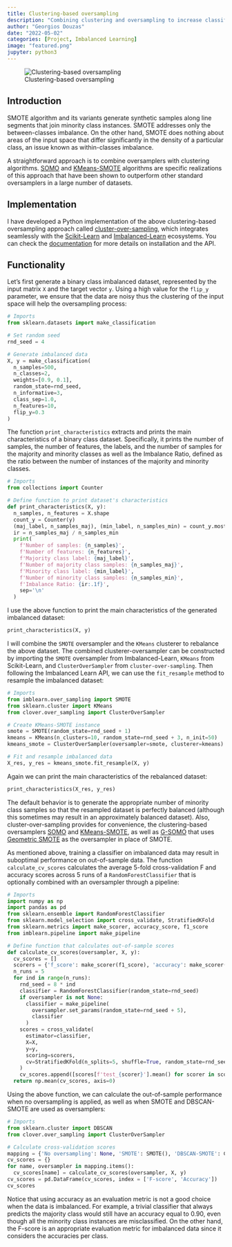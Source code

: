 ```yaml
---
title: Clustering-based oversampling
description: "Combining clustering and oversampling to increase classification performance."
author: "Georgios Douzas"
date: "2022-05-02"
categories: [Project, Imbalanced Learning]
image: "featured.png"
jupyter: python3
---
```


![Clustering-based oversampling](featured.png)

## Introduction

SMOTE algorithm and its variants generate synthetic samples along line segments that join minority class instances. SMOTE
addresses only the between-classes imbalance. On the other hand, SMOTE does nothing about areas of the input space that differ
significantly in the density of a particular class, an issue known as within-classes imbalance.

A straightforward approach is to combine oversamplers with clustering algorithms.
[SOMO](https://www.sciencedirect.com/science/article/abs/pii/S0957417417302324) and
[KMeans-SMOTE](https://www.sciencedirect.com/science/article/abs/pii/S0020025518304997) algorithms are specific realizations of
this approach that have been shown to outperform other standard oversamplers in a large number of datasets.

## Implementation

I have developed a Python implementation of the above clustering-based oversampling approach called
[cluster-over-sampling](https://github.com/georgedouzas/cluster-over-sampling), which integrates seamlessly with the
[Scikit-Learn](https://scikit-learn.org/stable/) and [Imbalanced-Learn](https://imbalanced-learn.org/stable/) ecosystems. You can
check the [documentation](https://github.com/georgedouzas/cluster-over-sampling) for more details on installation and the API.

## Functionality

Let's first generate a binary class imbalanced dataset, represented by the input matrix `X` and the target vector `y`. Using a
high value for the `flip_y` parameter, we ensure that the data are noisy thus the clustering of the input space will help the
oversampling process:

```python
# Imports
from sklearn.datasets import make_classification

# Set random seed
rnd_seed = 4

# Generate imbalanced data
X, y = make_classification(
  n_samples=500,
  n_classes=2,
  weights=[0.9, 0.1],
  random_state=rnd_seed,
  n_informative=3,
  class_sep=1.0,
  n_features=10,
  flip_y=0.3
)
```

The function `print_characteristics` extracts and prints the main characteristics of a binary class dataset. Specifically, it
prints the number of samples, the number of features, the labels, and the number of samples for the majority and minority classes
as well as the Imbalance Ratio, defined as the ratio between the number of instances of the majority and minority classes.

```python
# Imports
from collections import Counter

# Define function to print dataset's characteristics
def print_characteristics(X, y):
  n_samples, n_features = X.shape
  count_y = Counter(y)
  (maj_label, n_samples_maj), (min_label, n_samples_min) = count_y.most_common()
  ir = n_samples_maj / n_samples_min
  print(
    f'Number of samples: {n_samples}',
    f'Number of features: {n_features}',
    f'Majority class label: {maj_label}',
    f'Number of majority class samples: {n_samples_maj}',
    f'Minority class label: {min_label}',
    f'Number of minority class samples: {n_samples_min}',
    f'Imbalance Ratio: {ir:.1f}',
    sep='\n'
  )
```

I use the above function to print the main characteristics of the generated imbalanced dataset:

```python
print_characteristics(X, y)
```

I will combine the `SMOTE` oversampler and the `KMeans` clusterer to rebalance the above dataset. The combined
clusterer-oversampler can be constructed by importing the `SMOTE` oversampler from Imbalanced-Learn, `KMeans` from Scikit-Learn,
and `ClusterOverSampler` from `cluster-over-sampling`. Then following the Imbalanced Learn API, we can use the `fit_resample`
method to resample the imbalanced dataset:

```python
# Imports
from imblearn.over_sampling import SMOTE
from sklearn.cluster import KMeans
from clover.over_sampling import ClusterOverSampler

# Create KMeans-SMOTE instance
smote = SMOTE(random_state=rnd_seed + 1)
kmeans = KMeans(n_clusters=10, random_state=rnd_seed + 3, n_init=50)
kmeans_smote = ClusterOverSampler(oversampler=smote, clusterer=kmeans)

# Fit and resample imbalanced data
X_res, y_res = kmeans_smote.fit_resample(X, y)
```

Again we can print the main characteristics of the rebalanced dataset:

```python
print_characteristics(X_res, y_res)
```

The default behavior is to generate the appropriate number of minority class samples so that the resampled dataset is perfectly
balanced (although this sometimes may result in an approximately balanced dataset). Also, cluster-over-sampling provides for
convenience, the clustering-based oversamplers [SOMO](https://www.sciencedirect.com/science/article/abs/pii/S0957417417302324) and
[KMeans-SMOTE](https://www.sciencedirect.com/science/article/abs/pii/S0020025518304997), as well as
[G-SOMO](https://www.sciencedirect.com/science/article/abs/pii/S095741742100662X) that uses [Geometric
SMOTE](../../publication/gsmote_journal) as the oversampler in place of SMOTE.

As mentioned above, training a classifier on imbalanced data may result in suboptimal performance on out-of-sample data. The
function `calculate_cv_scores` calculates the average 5-fold cross-validation F and accuracy scores across 5 runs
of a `RandomForestClassifier` that is optionally combined with an oversampler through a pipeline:

```python
# Imports
import numpy as np
import pandas as pd
from sklearn.ensemble import RandomForestClassifier
from sklearn.model_selection import cross_validate, StratifiedKFold
from sklearn.metrics import make_scorer, accuracy_score, f1_score
from imblearn.pipeline import make_pipeline

# Define function that calculates out-of-sample scores
def calculate_cv_scores(oversampler, X, y):
  cv_scores = []
  scorers = {'f_score': make_scorer(f1_score), 'accuracy': make_scorer(accuracy_score)}
  n_runs = 5
  for ind in range(n_runs):
    rnd_seed = 8 * ind
    classifier = RandomForestClassifier(random_state=rnd_seed)
    if oversampler is not None:
      classifier = make_pipeline(
        oversampler.set_params(random_state=rnd_seed + 5),
        classifier
      )
    scores = cross_validate(
      estimator=classifier,
      X=X,
      y=y,
      scoring=scorers,
      cv=StratifiedKFold(n_splits=5, shuffle=True, random_state=rnd_seed + 6)
    )
    cv_scores.append([scores[f'test_{scorer}'].mean() for scorer in scorers])
  return np.mean(cv_scores, axis=0)
```

Using the above function, we can calculate the out-of-sample performance when no oversampling is applied, as well as when SMOTE
and DBSCAN-SMOTE are used as oversamplers:

```python
# Imports
from sklearn.cluster import DBSCAN
from clover.over_sampling import ClusterOverSampler

# Calculate cross-validation scores
mapping = {'No oversampling': None, 'SMOTE': SMOTE(), 'DBSCAN-SMOTE': ClusterOverSampler(oversampler=SMOTE(), clusterer=DBSCAN())}
cv_scores = {}
for name, oversampler in mapping.items():
  cv_scores[name] = calculate_cv_scores(oversampler, X, y)
cv_scores = pd.DataFrame(cv_scores, index = ['F-score', 'Accuracy'])
cv_scores
```

Notice that using accuracy as an evaluation metric is not a good choice when the data is imbalanced. For example, a
trivial classifier that always predicts the majority class would still have an accuracy equal to 0.90, even though all the
minority class instances are misclassified. On the other hand, the F-score is an appropriate evaluation metric for
imbalanced data since it considers the accuracies per class.

